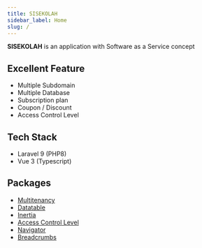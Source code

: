 ```yaml
---
title: SISEKOLAH
sidebar_label: Home
slug: /
---
```


**SISEKOLAH** is an application with Software as a Service concept

## Excellent Feature

- Multiple Subdomain
- Multiple Database
- Subscription plan
- Coupon / Discount
- Access Control Level

## Tech Stack

- Laravel 9 (PHP8)
- Vue 3 (Typescript)

## Packages

- [Multitenancy](https://spatie.be/docs/laravel-multitenancy/v3/introduction)
- [Datatable](https://github.com/rizkhal/inertable)
- [Inertia](https://inertiajs.com/)
- [Access Control Level](https://spatie.be/docs/laravel-permission/v5/introduction)
- [Navigator](https://github.com/nedwors/navigator)
- [Breadcrumbs](https://github.com/tabuna/breadcrumbs)
